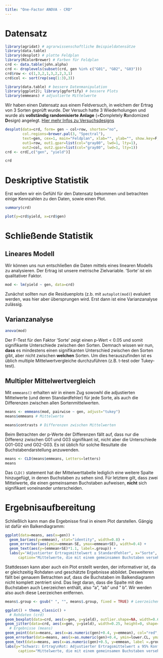 ```yaml
---
title: "One-Factor ANOVA - CRD"
---
```


# Datensatz

```r
library(agridat) # agrarwissenschaftliche Beispieldatensätze
library(data.table)
library(desplot) # plotte Feldplan
library(RColorBrewer) # Farben für Feldplan
crd <- data.table(john.alpha)
crd <- droplevels(subset(crd, gen %in% c("G01", "G02", "G03")))
crd$row <- c(1,3,2,1,3,2,2,3,1)
crd$col <- sort(rep(seq(1:3),3))
```

```r
library(data.table) # bessere Datenmanipulation
library(ggplot2); library(ggfortify) # bessere Plots
library(emmeans) # adjustierte Mittelwerte
```

Wir haben einen Datensatz aus einem Feldversuch, in welchem der Ertrag von 3 Sorten geprüft wurde. Der Versuch hatte 3 Wiederholungen und wurde als  **vollständig randomisierte Anlage** (=**C**ompletely **R**andomized **D**esign) angelegt. [Hier mehr Infos zu Versuchsdesigns](DesignList.html)

<div class = "row"> <div class = "col-md-6">
```r
desplot(data=crd, form= gen ~ col+row, shorten="no",
        col.regions=brewer.pal(3, "Spectral"),
        text=gen, cex=1, main="Feldplan", xlab="", ylab="", show.key=F,
        out1=row, out1.gpar=list(col="gray80", lwd=1, lty=1),
        out2=col, out2.gpar=list(col="gray80", lwd=1, lty=1))
crd <- crd[,c("gen", "yield")]
```
</div> <div class = "col-md-6">
```r
crd
```
</div> </div>

# Deskriptive Statistik
Erst wollen wir ein Gefühl für den Datensatz bekommen und betrachten einige Kennzahlen zu den Daten, sowie einen Plot.

<div class = "row"> <div class = "col-md-6">
```r
summary(crd)
```
</div> <div class = "col-md-6">
```r
plot(y=crd$yield, x=crd$gen)
```
</div> </div>

# Schließende Statistik
## Lineares Modell
Wir können uns nun entschließen die Daten mittels eines linearen Modells zu analysieren. Der Ertrag ist unsere metrische Zielvariable. 'Sorte' ist ein qualitativer Faktor. 

```r
mod <- lm(yield ~ gen, data=crd)
```

Zunächst sollten nun die Residuenplots (z.b. mit `autoplot(mod)`) evaluiert werden, was hier aber übersprungen wird. Erst dann ist eine Varianzanalyse zulässig.

## Varianzanalyse

```r
anova(mod)
```

Der F-Test für den Faktor 'Sorte' zeigt einen p-Wert < 0.05 und somit signifikante Unterschiede zwischen den Sorten. Demnach wissen wir nun, **dass** es mindestens einen signifikanten Unterschied zwischen den Sorten gibt, aber nicht zwischen **welchen** Sorten. Um dies herauszufinden ist es üblich multiple Mittelwertvergleiche durchzuführen (z.B. t-test oder Tukey-test). 

## Multipler Mittelwertvergleich
Mit `emmeans()` erhalten wir in einem Zug sowowhl die adjustierten Mittelwerte (und deren Standardfehler) für jede Sorte, als auch die Differenzen zwischen allen Sortenmittelwerten.

```r
means <- emmeans(mod, pairwise ~ gen, adjust="tukey")
means$emmeans # Mittelwerte 
```
```r
means$contrasts # Differenzen zwischen Mittelwerten
```

Beim Betrachten der p-Werte der Differenzen fällt auf, dass nur die Differenz zwischen G01 und G03 signifikant ist, nicht aber die Unterschiede G01-G02 und G02-G03. Es ist üblich für solche Resultate die Buchstabendarstellung anzuwenden. 

```r
means <- CLD(means$emmeans, Letters=letters)
means
```

Das `CLD()` statement hat der Mittelwerttabelle lediglich eine weitere Spalte hinzugefügt, in denen Buchstaben zu sehen sind. Für letztere gilt, dass zwei Mittelwerte, die einen gemeinsamen Buchstaben aufweisen, **nicht** sich signifikant voneinander unterscheiden.

# Ergebnisaufbereitung

Schließlich kann man die Ergebnisse final in einem Plot darstellen. Gängig ist dafür ein Balkendiagramm:

```r
ggplot(data=means, aes(x=gen)) +
  geom_bar(aes(y=emmean), stat="identity", width=0.8) +
  geom_errorbar(aes(ymin=emmean-SE, ymax=emmean+SE), width=0.4) +
  geom_text(aes(y=(emmean+SE)*1.1, label=.group)) +
  labs(y="Adjustierter Ertragsmittelwert ± Standardfehler", x="Sorte", 
      caption="Mittelwerte, die mit einem gemeinsamen Buchstaben versehen sind, sind laut Tukey-test nicht signifikant voneinander verschieden.")
```

Stattdessen kann aber auch ein Plot erstellt werden, der informativer ist, da er gleichzeitig Rohdaten und geschätzte Ergebnisse abbildet. Desweiteren fällt bei genauem Betrachten auf, dass die Buchstaben im Balkendiagramm nicht komplett zentriert sind. Das liegt daran, dass die Spalte mit den Buchstaben auch Leerzeichen enthält, also "a ", "ab" und " b". Wir werden also auch diese Leerzeichen entfernen.

```r
means$.group <- gsub(" ", "", means$.group, fixed = TRUE) # Leerzeichen entfernen

ggplot() + theme_classic() +
  # Rohdaten (crd)
geom_boxplot(data=crd, aes(x=gen, y=yield), outlier.shape=NA, width=0.6) +
geom_jitter(data=crd, aes(x=gen, y=yield), width=0.25, height=0, shape=1) +
  # Ergebnisse (means)
geom_point(data=means, aes(x=as.numeric(gen)+0.4, y=emmean), col="red", shape=16, size=2) +
geom_errorbar(data=means, aes(x=as.numeric(gen)+0.4, ymin=lower.CL, ymax=upper.CL), col="red", width=0.1) +
geom_text(data=means, aes(x=as.numeric(gen)+0.5, y=emmean, label =.group), col="red") + 
labs(y="Schwarz: Ertrag\nRot: Adjustierter Ertragsmittelwert ± 95% Konfidenzintervall", x="Sorte", 
      caption="Mittelwerte, die mit einem gemeinsamen Buchstaben versehen sind, sind laut Tukey-test nicht signifikant voneinander verschieden.")
```

